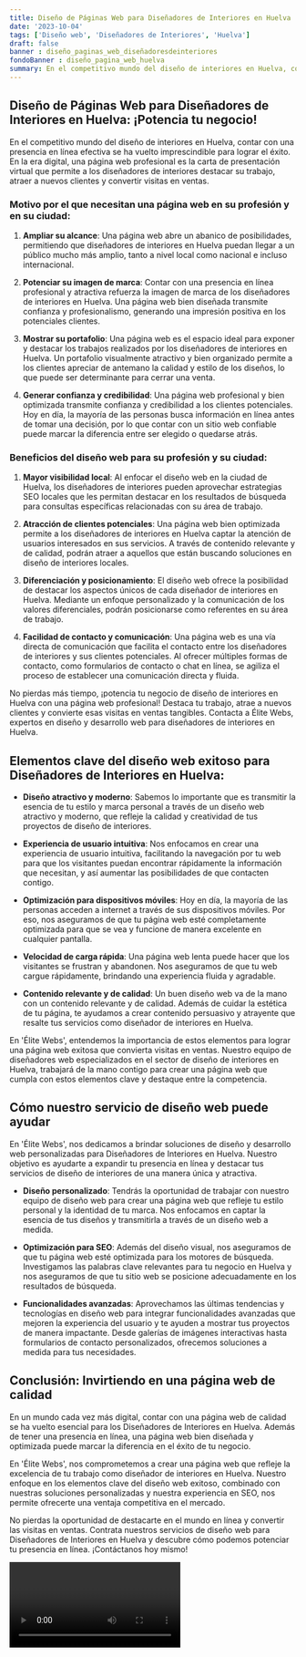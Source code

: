 ```yaml
---
title: Diseño de Páginas Web para Diseñadores de Interiores en Huelva
date: '2023-10-04'
tags: ['Diseño web', 'Diseñadores de Interiores', 'Huelva']
draft: false
banner : diseño_paginas_web_diseñadoresdeinteriores
fondoBanner : diseño_pagina_web_huelva
summary: En el competitivo mundo del diseño de interiores en Huelva, contar con una presencia en línea efectiva se ha vuelto imprescindible para lograr el éxito. En la era digital, una página web profesional es la carta de presentación virtual que permite a los diseñadores de interiores destacar su trabajo, atraer a nuevos clientes y convertir visitas en ventas.
---
```


## Diseño de Páginas Web para Diseñadores de Interiores en Huelva: ¡Potencia tu negocio!

En el competitivo mundo del diseño de interiores en Huelva, contar con una presencia en línea efectiva se ha vuelto imprescindible para lograr el éxito. En la era digital, una página web profesional es la carta de presentación virtual que permite a los diseñadores de interiores destacar su trabajo, atraer a nuevos clientes y convertir visitas en ventas.

### Motivo por el que necesitan una página web en su profesión y en su ciudad:

1. **Ampliar su alcance**: Una página web abre un abanico de posibilidades, permitiendo que diseñadores de interiores en Huelva puedan llegar a un público mucho más amplio, tanto a nivel local como nacional e incluso internacional.

2. **Potenciar su imagen de marca**: Contar con una presencia en línea profesional y atractiva refuerza la imagen de marca de los diseñadores de interiores en Huelva. Una página web bien diseñada transmite confianza y profesionalismo, generando una impresión positiva en los potenciales clientes.

3. **Mostrar su portafolio**: Una página web es el espacio ideal para exponer y destacar los trabajos realizados por los diseñadores de interiores en Huelva. Un portafolio visualmente atractivo y bien organizado permite a los clientes apreciar de antemano la calidad y estilo de los diseños, lo que puede ser determinante para cerrar una venta.

4. **Generar confianza y credibilidad**: Una página web profesional y bien optimizada transmite confianza y credibilidad a los clientes potenciales. Hoy en día, la mayoría de las personas busca información en línea antes de tomar una decisión, por lo que contar con un sitio web confiable puede marcar la diferencia entre ser elegido o quedarse atrás.

### Beneficios del diseño web para su profesión y su ciudad:

1. **Mayor visibilidad local**: Al enfocar el diseño web en la ciudad de Huelva, los diseñadores de interiores pueden aprovechar estrategias SEO locales que les permitan destacar en los resultados de búsqueda para consultas específicas relacionadas con su área de trabajo.

2. **Atracción de clientes potenciales**: Una página web bien optimizada permite a los diseñadores de interiores en Huelva captar la atención de usuarios interesados en sus servicios. A través de contenido relevante y de calidad, podrán atraer a aquellos que están buscando soluciones en diseño de interiores locales.

3. **Diferenciación y posicionamiento**: El diseño web ofrece la posibilidad de destacar los aspectos únicos de cada diseñador de interiores en Huelva. Mediante un enfoque personalizado y la comunicación de los valores diferenciales, podrán posicionarse como referentes en su área de trabajo.

4. **Facilidad de contacto y comunicación**: Una página web es una vía directa de comunicación que facilita el contacto entre los diseñadores de interiores y sus clientes potenciales. Al ofrecer múltiples formas de contacto, como formularios de contacto o chat en línea, se agiliza el proceso de establecer una comunicación directa y fluida.

No pierdas más tiempo, ¡potencia tu negocio de diseño de interiores en Huelva con una página web profesional! Destaca tu trabajo, atrae a nuevos clientes y convierte esas visitas en ventas tangibles. Contacta a Élite Webs, expertos en diseño y desarrollo web para diseñadores de interiores en Huelva.

<GifSeo />

<Cta />

## Elementos clave del diseño web exitoso para Diseñadores de Interiores en Huelva:

- **Diseño atractivo y moderno**: Sabemos lo importante que es transmitir la esencia de tu estilo y marca personal a través de un diseño web atractivo y moderno, que refleje la calidad y creatividad de tus proyectos de diseño de interiores.

- **Experiencia de usuario intuitiva**: Nos enfocamos en crear una experiencia de usuario intuitiva, facilitando la navegación por tu web para que los visitantes puedan encontrar rápidamente la información que necesitan, y así aumentar las posibilidades de que contacten contigo.

- **Optimización para dispositivos móviles**: Hoy en día, la mayoría de las personas acceden a internet a través de sus dispositivos móviles. Por eso, nos aseguramos de que tu página web esté completamente optimizada para que se vea y funcione de manera excelente en cualquier pantalla.

- **Velocidad de carga rápida**: Una página web lenta puede hacer que los visitantes se frustran y abandonen. Nos aseguramos de que tu web cargue rápidamente, brindando una experiencia fluida y agradable.

- **Contenido relevante y de calidad**: Un buen diseño web va de la mano con un contenido relevante y de calidad. Además de cuidar la estética de tu página, te ayudamos a crear contenido persuasivo y atrayente que resalte tus servicios como diseñador de interiores en Huelva.

En 'Élite Webs', entendemos la importancia de estos elementos para lograr una página web exitosa que convierta visitas en ventas. Nuestro equipo de diseñadores web especializados en el sector de diseño de interiores en Huelva, trabajará de la mano contigo para crear una página web que cumpla con estos elementos clave y destaque entre la competencia.

## Cómo nuestro servicio de diseño web puede ayudar

En 'Élite Webs', nos dedicamos a brindar soluciones de diseño y desarrollo web personalizadas para Diseñadores de Interiores en Huelva. Nuestro objetivo es ayudarte a expandir tu presencia en línea y destacar tus servicios de diseño de interiores de una manera única y atractiva.

- **Diseño personalizado**: Tendrás la oportunidad de trabajar con nuestro equipo de diseño web para crear una página web que refleje tu estilo personal y la identidad de tu marca. Nos enfocamos en captar la esencia de tus diseños y transmitirla a través de un diseño web a medida.

- **Optimización para SEO**: Además del diseño visual, nos aseguramos de que tu página web esté optimizada para los motores de búsqueda. Investigamos las palabras clave relevantes para tu negocio en Huelva y nos aseguramos de que tu sitio web se posicione adecuadamente en los resultados de búsqueda.

- **Funcionalidades avanzadas**: Aprovechamos las últimas tendencias y tecnologías en diseño web para integrar funcionalidades avanzadas que mejoren la experiencia del usuario y te ayuden a mostrar tus proyectos de manera impactante. Desde galerías de imágenes interactivas hasta formularios de contacto personalizados, ofrecemos soluciones a medida para tus necesidades.

## Conclusión: Invirtiendo en una página web de calidad

En un mundo cada vez más digital, contar con una página web de calidad se ha vuelto esencial para los Diseñadores de Interiores en Huelva. Además de tener una presencia en línea, una página web bien diseñada y optimizada puede marcar la diferencia en el éxito de tu negocio.

En 'Élite Webs', nos comprometemos a crear una página web que refleje la excelencia de tu trabajo como diseñador de interiores en Huelva. Nuestro enfoque en los elementos clave del diseño web exitoso, combinado con nuestras soluciones personalizadas y nuestra experiencia en SEO, nos permite ofrecerte una ventaja competitiva en el mercado.

No pierdas la oportunidad de destacarte en el mundo en línea y convertir las visitas en ventas. Contrata nuestros servicios de diseño web para Diseñadores de Interiores en Huelva y descubre cómo podemos potenciar tu presencia en línea. ¡Contáctanos hoy mismo!

<Video />

<CtaBot job='Diseñadores de Interiores' city='Huelva'/>

<Gmaps query='Huelva+españa+maps' />
